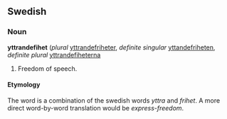 ==Swedish==
===Noun===
'''yttrandefihet''' (''plural'' [[yttrandefriheter]], ''definite singular'' [[yttandefriheten]], ''definite plural'' [[yttrandefiheterna]]

# Freedom of speech.

====Etymology====
The word is a combination of the swedish words ''yttra'' and ''frihet''. A more direct word-by-word translation would be ''express-freedom''.